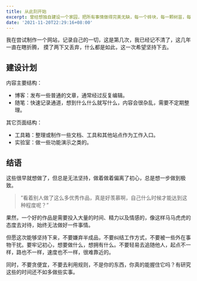 ```yaml
---
title: 从此刻开始
excerpt: 曾经想独自建设一个家园，把所有事情做得完美无缺，每一个砖块，每一颗树苗，每一个细节都按照预期最初的设想执行着，过了好久好久......始终还停留在开始阶段，我早就厌倦了，那为什么还继续着？
date: '2021-11-20T22:29:16+08:00'
---
```


我在尝试制作一个网站，记录自己的一切，这是第几次，我已经记不清了，这几年一直在瞎折腾， 摸了两下又丢弃，什么都是如此，这一次希望坚持下去。

## 建设计划
内容主要结构：
- 博客：发布一些普通的文章，通常经过反复编辑。
- 随笔：快速记录通道，想到什么什么就写什么，内容会很杂乱，需要不定期整理。


其它页面结构：
- 工具箱：整理或制作一些文档、工具和其他站点作为工作入口。
- 实验室：做一些功能演示之类的。

## 结语
这些很早就想做了，但总是无法坚持，做着做着偏离了初心，总是想一步做到极致。

>”看着别人做了这么多优秀作品，真是好羡慕啊，自己什么时候才能达到这种程度呢？”

果然，一个好的作品是需要投入大量的时间、精力以及情感的，像这样马马虎虎的态度去对待，始终无法做好一件事情。

但愿这次能够坚持下来，不要嫌弃半成品，不要纠结工作方式，不要被一些外在事物干扰。要牢记初心，想要做什么，想拥有什么。不要轻易去追随他人，起点不一样，路也不一样，速度也不一样，很难靠近的。

同时，不要贪便宜，不要去利用规则，不是你的东西，你真的能握住它吗？有研究这些的时间还不如多做些实事。
